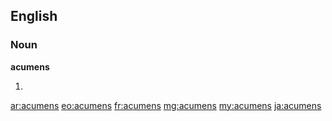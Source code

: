 ==English==

===Noun===
'''acumens'''
# {{plural of|acumen}}

[[ar:acumens]]
[[eo:acumens]]
[[fr:acumens]]
[[mg:acumens]]
[[my:acumens]]
[[ja:acumens]]